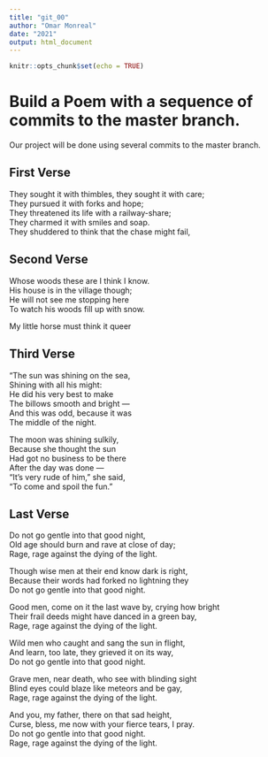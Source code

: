 ```yaml
---
title: "git_00"
author: "Omar Monreal"
date: "2021"
output: html_document
---
```


```r
knitr::opts_chunk$set(echo = TRUE)
```
# Build a Poem with a sequence of commits to the master branch.
Our project will be done using several commits to the master branch.
<!-- Do not modify or change any text in "!--" bracketed areas such as this --- these are instructions to
you, if you change any of this the git program will notice it and compromise your git merging strategy !-->

## First Verse 
<!--Put the first five lines of a poem by Lewis Carrol in this section!-->
They sought it with thimbles, they sought it with care;  
They pursued it with forks and hope;  
They threatened its life with a railway-share;  
They charmed it with smiles and soap.  
They shuddered to think that the chase might fail,  
  
## Second Verse
<!--Put the first five lines of a poem by Robert Frost here!-->
Whose woods these are I think I know.     
His house is in the village though;     
He will not see me stopping here    
To watch his woods fill up with snow.   
  
My little horse must think it queer 
  
## Third Verse
<!--Put the first two verses of The Walrus and the Carpenter here!-->
 "The sun was shining on the sea,  
      Shining with all his might:  
He did his very best to make  
      The billows smooth and bright —  
And this was odd, because it was  
      The middle of the night.  
  
The moon was shining sulkily,  
      Because she thought the sun  
Had got no business to be there  
      After the day was done —  
"It's very rude of him," she said,  
      "To come and spoil the fun."  
   
## Last Verse
<!--Put a short poem of your choice 8-20 lines,here!-->

  Do not go gentle into that good night,  
Old age should burn and rave at close of day;  
Rage, rage against the dying of the light.
  
Though wise men at their end know dark is right,  
Because their words had forked no lightning they  
Do not go gentle into that good night.
  
Good men, come on it the last wave by, crying how bright  
Their frail deeds might have danced in a green bay,  
Rage, rage against the dying of the light. 
  
Wild men who caught and sang the sun in flight,  
And learn, too late, they grieved it on its way,  
Do not go gentle into that good night.  
  
Grave men, near death, who see with blinding sight  
Blind eyes could blaze like meteors and be gay,  
Rage, rage against the dying of the light. 
  
And you, my father, there on that sad height,  
Curse, bless, me now with your fierce tears, I pray.  
Do not go gentle into that good night.  
Rage, rage against the dying of the light.  
  

